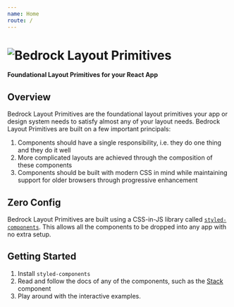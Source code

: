 ```yaml
---
name: Home
route: /
---
```


<h1 style={{width:"50%",margin:'auto'}}>
  <img
    src='https://user-images.githubusercontent.com/5460770/77477816-8df68000-6de2-11ea-83be-9f12c8de7f0d.png'
    alt='Bedrock Layout Primitives'
    style={{ objectFit:'cover', width:'100%', display:'block', height:'auto'}}
  />
</h1>

<p style={{textAlign:'center'}}><strong>Foundational Layout Primitives for your React App</strong></p>

## Overview

Bedrock Layout Primitives are the foundational layout primitives your app or design system needs to satisfy almost any of your layout needs. Bedrock Layout Primitives are built on a few important principals:

1. Components should have a single responsibility, i.e. they do one thing and they do it well
2. More complicated layouts are achieved through the composition of these components
3. Components should be built with modern CSS in mind while maintaining support for older browsers through progressive enhancement

## Zero Config

Bedrock Layout Primitives are built using a CSS-in-JS library called [`styled-components`](https://styled-components.com/). This allows all the components to be dropped into any app with no extra setup.

## Getting Started

1. Install `styled-components`
2. Read and follow the docs of any of the components, such as the [Stack](/src-components-stack) component 
3. Play around with the interactive examples.

